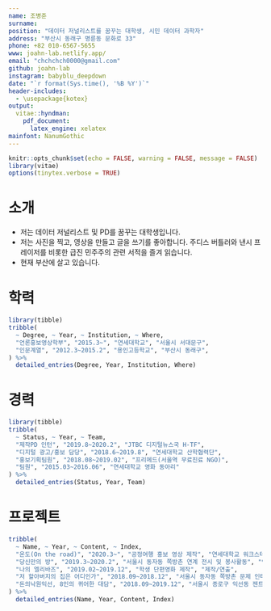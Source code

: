 ---
name: 조병준
surname: 
position: "데이터 저널리스트를 꿈꾸는 대학생, 시민 데이터 과학자"
address: "부산시 동래구 명륜동 문화로 33"
phone: +82 010-6567-5655
www: joahn-lab.netlify.app/
email: "chchchch0000@gmail.com"
github: joahn-lab
instagram: babyblu_deepdown
date: "`r format(Sys.time(), '%B %Y')`"
header-includes: 
  - \usepackage{kotex}
output: 
  vitae::hyndman:
    pdf_document:
      latex_engine: xelatex
mainfont: NanumGothic
---

```{r setup, include=FALSE}
knitr::opts_chunk$set(echo = FALSE, warning = FALSE, message = FALSE)
library(vitae)
options(tinytex.verbose = TRUE)
```

# 소개

 * 저는 데이터 저널리스트 및 PD를 꿈꾸는 대학생입니다.
 * 저는 사진을 찍고, 영상을 만들고 글을 쓰기를 좋아합니다. 주디스 버틀러와 낸시 프레이저를 비롯한 급진 민주주의 관련 서적을 즐겨 읽습니다.
 * 현재 부산에 살고 있습니다.

# 학력

```{r}
library(tibble)
tribble(
  ~ Degree, ~ Year, ~ Institution, ~ Where,
  "언론홍보영상학부", "2015.3~", "연세대학교", "서울시 서대문구",
  "인문계열", "2012.3~2015.2", "용인고등학교", "부산시 동래구",
) %>% 
  detailed_entries(Degree, Year, Institution, Where)
```

# 경력

```{r}
library(tibble)
tribble(
  ~ Status, ~ Year, ~ Team,
  "제작PD 인턴", "2019.8~2020.2", "JTBC 디지털뉴스국 H-TF",
  "디지털 광고/홍보 담당", "2018.6~2019.8", "연세대학교 산학협력단",
  "홍보기획팀원", "2018.08~2019.02", "프리메드(서울역 무료진료 NGO)",
  "팀원", "2015.03~2016.06", "연세대학교 영화 동아리"
) %>% 
  detailed_entries(Status, Year, Team)
```

# 프로젝트

```{r}
tribble(
  ~ Name, ~ Year, ~ Content, ~ Index,
  "온도(On the road)", "2020.3~", "공정여행 홍보 영상 제작", "연세대학교 워크스테이션 비교과 프로젝트",
  "당신만의 방", "2019.3~2020.2", "서울시 동자동 쪽방촌 연계 전시 및 봉사활동", "연세대학교 워크스테이션 비교과 프로젝트",
  "나의 엘리바즈", "2019.02~2019.12", "학생 단편영화 제작", "제작/연출",
  "저 할아버지의 집은 어디인가", "2018.09~2018.12", "서울시 동자동 쪽방촌 문제 인터뷰 단편다큐 제작", "2019 연세 Social Entrepreneurship award 수상",
  "돈의낙원익선, 8인의 퀴어한 대담", "2018.09~2019.12", "서울시 종로구 익선동 젠트리피케이션 관련 영상 제작", "2018 한국영상인류학회 주관 공모전 수상"
) %>% 
  detailed_entries(Name, Year, Content, Index)
```

